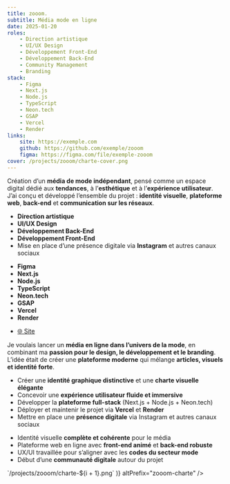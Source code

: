 ```yaml
---
title: zooom.
subtitle: Média mode en ligne
date: 2025-01-20
roles:
    - Direction artistique
    - UI/UX Design
    - Développement Front-End
    - Développement Back-End
    - Community Management
    - Branding
stack:
    - Figma
    - Next.js
    - Node.js
    - TypeScript
    - Neon.tech
    - GSAP
    - Vercel
    - Render
links:
    site: https://exemple.com
    github: https://github.com/exemple/zooom
    figma: https://figma.com/file/exemple-zooom
cover: /projects/zooom/charte-cover.png
---
```


<Section>

Création d’un **média de mode indépendant**, pensé comme un espace digital dédié aux **tendances**, à l’**esthétique** et à l’**expérience utilisateur**.  
J’ai conçu et développé l’ensemble du projet : **identité visuelle**, **plateforme web**, **back-end** et **communication sur les réseaux**.

</Section>

<Accordion>

<AccordionItem title="Rôles">

-   **Direction artistique**
-   **UI/UX Design**
-   **Développement Back-End**
-   **Développement Front-End**
-   Mise en place d’une présence digitale via **Instagram** et autres canaux sociaux

</AccordionItem>

<AccordionItem title="Stack">

-   **Figma**
-   **Next.js**
-   **Node.js**
-   **TypeScript**
-   **Neon.tech**
-   **GSAP**
-   **Vercel**
-   **Render**

</AccordionItem>

<AccordionItem title="Liens">

-   [🌐 Site](https://https://www.zoooooom.fr/)

</AccordionItem>

<AccordionItem title="Contexte">

Je voulais lancer un **média en ligne dans l’univers de la mode**, en combinant ma **passion pour le design, le développement et le branding**.  
L’idée était de créer une **plateforme moderne** qui mélange **articles, visuels et identité forte**.

</AccordionItem>

<AccordionItem title="Objectifs">

-   Créer une **identité graphique distinctive** et une **charte visuelle élégante**
-   Concevoir une **expérience utilisateur fluide et immersive**
-   Développer la **plateforme full-stack** (Next.js + Node.js + Neon.tech)
-   Déployer et maintenir le projet via **Vercel** et **Render**
-   Mettre en place une **présence digitale** via Instagram et autres canaux sociaux

</AccordionItem>

<AccordionItem title="Résultats" defaultOpen>

-   Identité visuelle **complète et cohérente** pour le média
-   Plateforme web en ligne avec **front-end animé** et **back-end robuste**
-   UX/UI travaillée pour s’aligner avec les **codes du secteur mode**
-   Début d’une **communauté digitale** autour du projet

</AccordionItem>

<AccordionItem title="Galerie" defaultOpen>
    <Lightbox
        images={Array.from(
            { length: 20 },
            (_, i) => `/projects/zooom/charte-${i + 1}.png`
        )}
        altPrefix="zooom-charte"
    />
</AccordionItem>

</Accordion>

